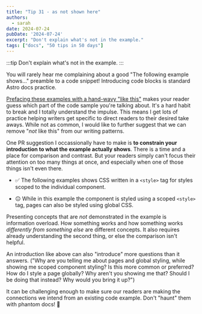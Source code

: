 ```yaml
---
title: "Tip 31 - as not shown here"
authors:
  - sarah
date: 2024-07-24
pubDate: '2024-07-24'
excerpt: "Don't explain what's not in the example."
tags: ["docs", "50 tips in 50 days"]
---
```


:::tip
Don't explain what's not in the example.
:::

You will rarely hear me complaining about a good "The following example shows..." preamble to a code snippet! Introducing code blocks is standard Astro docs practice.

[Prefacing these examples with a hand-wavy "like this"](/blog/50-9-dislike-like) makes your reader guess which part of the code sample you're talking about. It's a hard habit to break and I totally understand the impulse. This means I get lots of practice helping writers get specific to direct readers to their desired take aways. While not as common, I would like to further suggest that we can remove "*not* like this" from our writing patterns.

One PR suggestion I occassionally have to make is **to constrain your introduction to what the example actually shows**. There is a time and a place for comparison and contrast. But your readers simply can't focus their attention on too many things at once, and especially when one of those things isn't even there.

- ✅ The following examples shows CSS written in a `<style>` tag for styles scoped to the individual component.

- 😐 While in this example the component is styled using a scoped `<style>` tag, pages can also be styled using global CSS.

Presenting concepts that are *not* demonstrated in the example is information overload. How something works and how something works *differently from something else* are different concepts. It also requires already understanding the second thing, or else the comparison isn't helpful.

An introduction like above can also "introduce" more questions than it answers. ("Why are you telling me about pages and global styling, while showing me scoped component styling? Is this more common or preferred? How do I style a page globally? Why aren't you showing me that? Should I be doing that instead? Why would you bring it up?")

It can be challenging enough to make sure our readers are making the connections we intend from an existing code example. Don't "haunt" them with phantom docs! 👻



<LinkCard title="See the whole list of tips!" href="/blog/50-docs-tips-in-50-days" />



